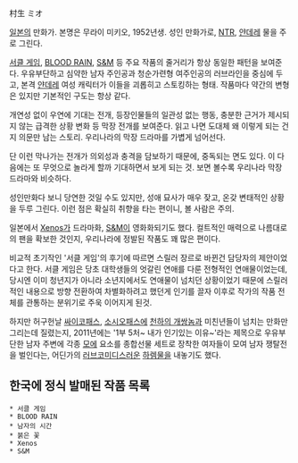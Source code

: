 村生 ミオ

[[일본]]의 만화가. 본명은 무라이 미키오, 1952년생. 성인 만화가로, [[NTR]], [[얀데레]] 물을 주로 그린다.

[[서클 게임]], [[BLOOD RAIN]], [[S&M]] 등 주요 작품의 줄거리가 항상 동일한 패턴을 보여준다. 우유부단하고 심약한 남자 주인공과 청순가련형 여주인공의 러브라인을 중심에 두고, 본격 [[얀데레]] 여성 캐릭터가 이들을 괴롭히고 스토킹하는 형태. 작품마다 약간의 변형은 있지만 기본적인 구도는 항상 같다.

개연성 없이 우연에 기대는 전개, 등장인물들의 일관성 없는 행동, 충분한 근거가 제시되지 않는 급격한 상황 변화 등 막장 전개를 보여준다. 읽고 나면 도대체 왜 이렇게 되는 건지 의문만 남는 스토리. 우리나라의 막장 드라마를 가볍게 넘어선다.

단 이런 막나가는 전개가 의외성과 충격을 담보하기 때문에, 중독되는 면도 있다. 이 다음에는 또 무엇으로 놀라게 할까 기대하면서 보게 되는 것. 보면 볼수록 우리나라 막장 드라마와 비슷하다.

성인만화다 보니 당연한 것일 수도 있지만, 성애 묘사가 매우 잦고, 온갖 변태적인 상황을 두루 그린다. 이런 점은 확실히 취향을 타는 편이니, 볼 사람은 주의.

일본에서 [[Xenos]]가 드라마화, [[S&M]]이 영화화되기도 했다. 컬트적인 매력으로 나름대로의 팬을 확보한 것인지, 우리나라에 정발된 작품도 꽤 많은 편이다.

비교적 초기작인 '서클 게임'의 후기에 따르면 스릴러 장르로 바뀐건 담당자의 제안이었다고 한다. 서클 게임은 당초 대학생들의 엇갈린 연애를 다룬 전형적인 연애물이었는데, 당시엔 이미 청년지가 아니라 소년지에서도 연애물이 넘치던 상황이었기 때문에 스릴러적인 내용으로 방향 전환하여 차별화하려고 했던게 인기를 끌자 이후로 작가의 작품 전체를 관통하는 분위기로 주욱 이어지게 된것.

하지만 허구헌날 [[싸이코패스]], [[소시오패스]]에 [[천하의 개쌍놈]]과 미친년들이 넘치는 만화만 그리는데 질렸는지, 2011년에는 '1부 5처~ 내가 인기있는 이유~'라는 제목으로 우유부단한 남자 주변에 각종 [[모에]] 요소를 종합선물 세트로 장착한 여자들이 모여 남자 쟁탈전을 벌인다는, 어딘가의 [[러브코미디]]스러운 [[하렘물]]을 내놓기도 했다.

== 한국에 정식 발매된 작품 목록 ==
 * 서클 게임
 * BLOOD RAIN
 * 남자의 시간
 * 붉은 꽃
 * Xenos
 * S&M
